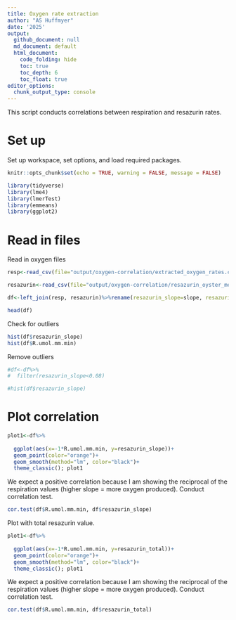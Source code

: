 ```yaml
---
title: Oxygen rate extraction 
author: "AS Huffmyer"
date: '2025'
output:
  github_document: null
  md_document: default
  html_document:
    code_folding: hide
    toc: true
    toc_depth: 6
    toc_float: true
editor_options: 
  chunk_output_type: console
---
```


This script conducts correlations between respiration and resazurin rates.      

# Set up 

Set up workspace, set options, and load required packages.    
```r
knitr::opts_chunk$set(echo = TRUE, warning = FALSE, message = FALSE)
```

```r
library(tidyverse)
library(lme4)
library(lmerTest)
library(emmeans)
library(ggplot2)
```

# Read in files 

Read in oxygen files 
```r
resp<-read_csv(file="output/oxygen-correlation/extracted_oxygen_rates.csv")%>%select(!c("plate", "well", "length.mm"))

resazurin<-read_csv(file="output/oxygen-correlation/resazurin_oyster_metrics.csv")

df<-left_join(resp, resazurin)%>%rename(resazurin_slope=slope, resazurin_total=value)

head(df)
```

Check for outliers 
```r
hist(df$resazurin_slope)
hist(df$R.umol.mm.min)
```

Remove outliers
```r
#df<-df%>%
#  filter(resazurin_slope<0.08)

#hist(df$resazurin_slope)
```

# Plot correlation 

```r
plot1<-df%>%
  
  ggplot(aes(x=-1*R.umol.mm.min, y=resazurin_slope))+
  geom_point(color="orange")+
  geom_smooth(method="lm", color="black")+
  theme_classic(); plot1
```

We expect a positive correlation because I am showing the reciprocal of the respiration values (higher slope = more oxygen produced). 
Conduct correlation test. 

```r
cor.test(df$R.umol.mm.min, df$resazurin_slope)
```

Plot with total resazurin value. 
```r
plot1<-df%>%
  
  ggplot(aes(x=-1*R.umol.mm.min, y=resazurin_total))+
  geom_point(color="orange")+
  geom_smooth(method="lm", color="black")+
  theme_classic(); plot1
```

We expect a positive correlation because I am showing the reciprocal of the respiration values (higher slope = more oxygen produced). 
Conduct correlation test. 

```r
cor.test(df$R.umol.mm.min, df$resazurin_total)
```


